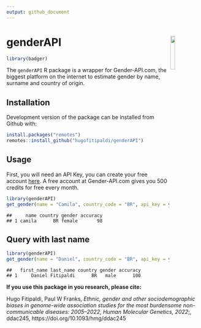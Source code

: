 ```yaml
---
output: github_document
---
```


# genderAPI <a href='https://github.com/hugofitipaldi/genderAPI'><img src='man/figures/hex-genderAPI.png' width="15%" align="right"  /></a>

```r
library(badger)
```

<!-- badges: start --->

<!-- [![CRAN\_Status\_Badge](https://www.r-pkg.org/badges/version/covidsymptom)](https://cran.r-project.org/package=covidsymptom) -->
<!-- ![CRAN\Download\_Badge](https://cranlogs.r-pkg.org/badges/grand-total/covidsymptom) -->
<!-- `r badge_devel("csss-resultat/covidsymptom", "blue")` -->
<!-- `r badge_lifecycle("experimental", "orange")` -->
<!-- `r badge_last_commit("csss-resultat/covidsymptom")` -->

<!-- badges: end -->

<!-- ```{r, include = FALSE} -->
<!-- knitr::opts_chunk$set( -->
<!--   collapse = TRUE, -->
<!--   comment = "#>", -->
<!--   fig.path = "man/figures/README-", -->
<!--   out.width = "100%" -->
<!-- ) -->
<!-- ``` -->


The `genderAPI` R package is a wrapper for Gender-API.com, the biggest platform on the internet to estimate gender by name, surname and country of origin. 


## Installation

Development version of the package can be installed from Github with:

``` r
install.packages("remotes")
remotes::install_github("hugofitipaldi/genderAPI")
```
## Usage

First, you will need an API Key, you can create your free account [here](https://gender-api.com/en/). A free account at Gender-API.com gives you 500 credits for free every month.

```r
library(genderAPI)
get_gender(name = "Camila", country_code = "BR", api_key = your_api_key)
```

```
##     name country gender accuracy
## 1 camila      BR female       98
```

## Query with last name

```r
library(genderAPI)
get_gender(name = "Daniel", country_code = "BR", api_key = your_api_key, last_name = "Fitipaldi")
```

```
##   first_name last_name country gender accuracy
## 1     Daniel Fitipaldi      BR   male      100
```

**If you use this package in you research, please cite:**

Hugo Fitipaldi, Paul W Franks, *Ethnic, gender and other sociodemographic biases in genome-wide association studies for the most burdensome non-communicable diseases: 2005–2022, Human Molecular Genetics, 2022*;, ddac245, https://doi.org/10.1093/hmg/ddac245


